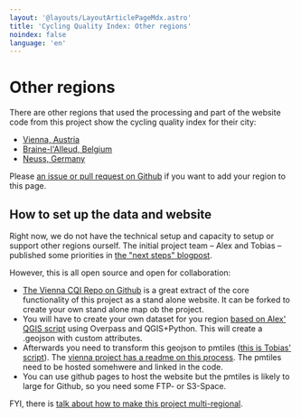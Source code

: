```yaml
---
layout: '@layouts/LayoutArticlePageMdx.astro'
title: 'Cycling Quality Index: Other regions'
noindex: false
language: 'en'
---
```


# Other regions

There are other regions that used the processing and part of the website code from this project show the cycling quality index for their city:

* [Vienna, Austria](https://bmaron.net/bla-cycling-quality/?mode=cqi&map=12.3/4.358/50.677)
* [Braine-l'Alleud, Belgium](https://vienna-cycling-quality.lw1.at/?mode=cqi&map=11/16.37/48.2)
* [Neuss, Germany](https://ckrey.de/neuss-cycling-quality/?mode=cqi&map=11.5/6.699/51.191)

Please [an issue or pull request on Github](https://github.com/osmberlin/www.osm-verkehrswende.org/issues) if you want to add your region to this page.

## How to set up the data and website

Right now, we do not have the technical setup and capacity to setup or support other regions ourself. The initial project team – Alex and Tobias – published some priorities in [the "next steps" blogpost](/cqi/posts/2024-03-23-next).

However, this is all open source and open for collaboration:

* [The Vienna CQI Repo on Github](https://github.com/Findus23/vienna-cycling-quality) is a great extract of the core functionality of this project as a stand alone website. It can be forked to create your own stand alone map ob the project.
* You will have to create your own dataset for you region [based on Alex' QGIS script](https://github.com/SupaplexOSM/OSM-Cycling-Quality-Index) using Overpass and QGIS+Python. This will create a .geojson with custom attributes.
* Afterwards you need to transform this geojson to pmtiles ([this is Tobias' script](https://github.com/osmberlin/www.osm-verkehrswende.org/tree/main/scripts/cqi/createPmtiles)). The [vienna project has a readme on this process](https://github.com/Findus23/vienna-cycling-quality/tree/main/data). The pmtiles need to be hosted somehwere and linked in the code.
* You can use github pages to host the website but the pmtiles is likely to large for Github, so you need some FTP- or S3-Space.

FYI, there is [talk about how to make this project multi-regional](https://github.com/Findus23/vienna-cycling-quality/issues/2).
